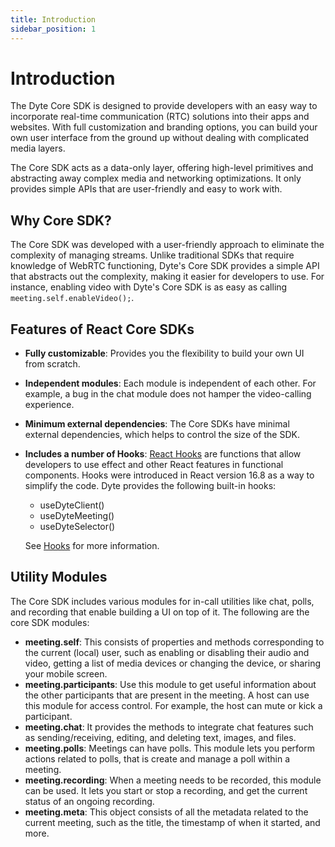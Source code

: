 ```yaml
---
title: Introduction
sidebar_position: 1
---
```


# Introduction

The Dyte Core SDK is designed to provide developers with an easy way to incorporate real-time communication (RTC) solutions into their apps and websites. With full customization and branding options, you can build your own user interface from the ground up without dealing with complicated media layers.

The Core SDK acts as a data-only layer, offering high-level primitives and abstracting away complex media and networking optimizations. It only provides simple APIs that are user-friendly and easy to work with.

## Why Core SDK?

The Core SDK was developed with a user-friendly approach to eliminate the complexity of managing streams. Unlike traditional SDKs that require knowledge of WebRTC functioning, Dyte's Core SDK provides a simple API that abstracts out the complexity, making it easier for developers to use. For instance, enabling video with Dyte's Core SDK is as easy as calling `meeting.self.enableVideo();`.

## Features of React Core SDKs

- **Fully customizable**: Provides you the flexibility to build your own UI from scratch.
- **Independent modules**: Each module is independent of each other. For example, a bug in the chat module does not hamper the video-calling experience.
- **Minimum external dependencies**: The Core SDKs have minimal external dependencies, which helps to control the size of the SDK.
- **Includes a number of Hooks**: [React Hooks](https://beta.reactjs.org/reference/react) are functions that allow developers to use effect and other React features in functional components. Hooks were introduced in React version 16.8 as a way to simplify the code. Dyte provides the following built-in hooks:

  - useDyteClient()
  - useDyteMeeting()
  - useDyteSelector()

  See [Hooks](/react-ui-kit/using-hooks) for more information.

## Utility Modules

The Core SDK includes various modules for in-call utilities like chat, polls, and recording that enable building a UI on top of it. The following are the core SDK modules:

- **meeting.self**: This consists of properties and methods corresponding to the current (local) user, such as enabling or disabling their audio and video, getting a list of media devices or changing the device, or sharing your mobile screen.
- **meeting.participants**: Use this module to get useful information about the other participants that are present in the meeting. A host can use this module for access control. For example, the host can mute or kick a participant.
- **meeting.chat**: It provides the methods to integrate chat features such as sending/receiving, editing, and deleting text, images, and files.
- **meeting.polls**: Meetings can have polls. This module lets you perform actions related to polls, that is create and manage a poll within a meeting.
- **meeting.recording**: When a meeting needs to be recorded, this module can be used. It lets you start or stop a recording, and get the current status of an ongoing recording.
- **meeting.meta**: This object consists of all the metadata related to the current meeting, such as the title, the timestamp of when it started, and more.

<head>
  <title>React Web Core Introduction</title>
</head>
